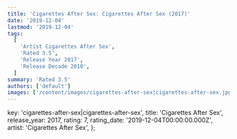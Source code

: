 ```yaml
---
title: 'Cigarettes After Sex: Cigarettes After Sex (2017)'
date: '2019-12-04'
lastmod: '2019-12-04'
tags:
  [
    'Artist Cigarettes After Sex',
    'Rated 3.5',
    'Release Year 2017',
    'Release Decade 2010',
  ]
summary: 'Rated 3.5'
authors: ['default']
images: ['/content/images/cigarettes-after-sex|cigarettes-after-sex.jpg']
---
```


  key: 'cigarettes-after-sex|cigarettes-after-sex',
  title: 'Cigarettes After Sex',
  release_year: 2017,
  rating: 7,
  rating_date: '2019-12-04T00:00:00.000Z',
  artist: 'Cigarettes After Sex',
};

<MusicRating data={data} />
